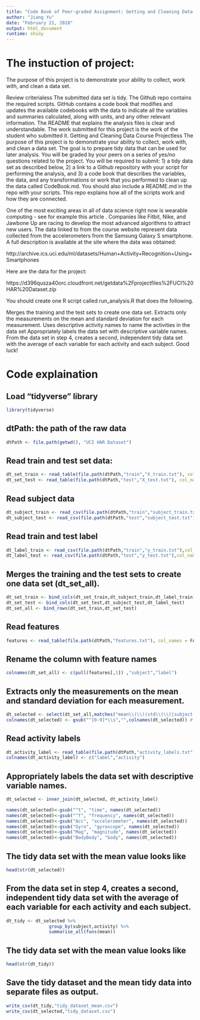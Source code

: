 ```yaml
---
title: "Code Book of Peer-graded Assignment: Getting and Cleaning Data Course Project"
author: "Jiang Yu"
date: "February 21, 2018"
output: html_document
runtime: shiny
---
```


# The instuction of project:

The purpose of this project is to demonstrate your ability to collect, work with, and clean a data set.

Review criterialess 
The submitted data set is tidy.
The Github repo contains the required scripts.
GitHub contains a code book that modifies and updates the available codebooks with the data to indicate all the variables and summaries calculated, along with units, and any other relevant information.
The README that explains the analysis files is clear and understandable.
The work submitted for this project is the work of the student who submitted it.
Getting and Cleaning Data Course Projectless 
The purpose of this project is to demonstrate your ability to collect, work with, and clean a data set. The goal is to prepare tidy data that can be used for later analysis. You will be graded by your peers on a series of yes/no questions related to the project. You will be required to submit: 1) a tidy data set as described below, 2) a link to a Github repository with your script for performing the analysis, and 3) a code book that describes the variables, the data, and any transformations or work that you performed to clean up the data called CodeBook.md. You should also include a README.md in the repo with your scripts. This repo explains how all of the scripts work and how they are connected.

One of the most exciting areas in all of data science right now is wearable computing - see for example this article . Companies like Fitbit, Nike, and Jawbone Up are racing to develop the most advanced algorithms to attract new users. The data linked to from the course website represent data collected from the accelerometers from the Samsung Galaxy S smartphone. A full description is available at the site where the data was obtained:

http://archive.ics.uci.edu/ml/datasets/Human+Activity+Recognition+Using+Smartphones

Here are the data for the project:

https://d396qusza40orc.cloudfront.net/getdata%2Fprojectfiles%2FUCI%20HAR%20Dataset.zip

You should create one R script called run_analysis.R that does the following.

Merges the training and the test sets to create one data set.
Extracts only the measurements on the mean and standard deviation for each measurement.
Uses descriptive activity names to name the activities in the data set
Appropriately labels the data set with descriptive variable names.
From the data set in step 4, creates a second, independent tidy data set with the average of each variable for each activity and each subject.
Good luck!

# Code explaination
## Load "tidyverse" library

```r
library(tidyverse)
```

## dtPath: the path of the raw data
```r
dtPath <- file.path(getwd(), "UCI HAR Dataset")
```

## Read train and test set data: 
```r
dt_set_train <- read_table(file.path(dtPath,"train","X_train.txt"), col_names = FALSE)
dt_set_test <- read_table(file.path(dtPath,"test","X_test.txt"), col_names = FALSE)
```
## Read subject data
```r
dt_subject_train <- read_csv(file.path(dtPath,"train","subject_train.txt"),col_names = "subject")
dt_subject_test <- read_csv(file.path(dtPath,"test","subject_test.txt"),col_names = "subject")
```

## Read train and test label
```r
dt_label_train <- read_csv(file.path(dtPath,"train","y_train.txt"),col_names = "activity")
dt_label_test <- read_csv(file.path(dtPath,"test","y_test.txt"),col_names = "activity")
```

## Merges the training and the test sets to create one data set (dt_set_all). 
```r
dt_set_train <- bind_cols(dt_set_train,dt_subject_train,dt_label_train)
dt_set_test <- bind_cols(dt_set_test,dt_subject_test,dt_label_test)
dt_set_all <- bind_rows(dt_set_train,dt_set_test)
```

## Read features
```r
features <- read_table(file.path(dtPath,"features.txt"), col_names = FALSE)
```


## Rename the column with feature names
```r
colnames(dt_set_all) <- c(pull(features[,1]) ,"subject","label")
```


## Extracts only the measurements on the mean and standard deviation for each measurement.
```r
dt_selected <- select(dt_set_all,matches("mean\\(\\)|std\\(\\)|subject|label"))
colnames(dt_selected) <- gsub("^[0-9]*\\s","",colnames(dt_selected)) # remove the number in colnames
```
## Read activity labels

```r
dt_activity_label <- read_table(file.path(dtPath,"activity_labels.txt"),col_names = FALSE)
colnames(dt_activity_label) <- c("label","activity")
```


## Appropriately labels the data set with descriptive variable names.

```r
dt_selected <- inner_join(dt_selected, dt_activity_label)

names(dt_selected)<-gsub("^t", "time", names(dt_selected))
names(dt_selected)<-gsub("^f", "frequency", names(dt_selected))
names(dt_selected)<-gsub("Acc", "accelerometer", names(dt_selected))
names(dt_selected)<-gsub("Gyro", "gyroscope", names(dt_selected))
names(dt_selected)<-gsub("Mag", "magnitude", names(dt_selected))
names(dt_selected)<-gsub("BodyBody", "body", names(dt_selected))
```
## The tidy data set with the mean value looks like
```r
head(str(dt_selected))
```



## From the data set in step 4, creates a second, independent tidy data set with the average of each variable for each activity and each subject.

```r
dt_tidy <- dt_selected %>% 
                group_by(subject,activity) %>%
                summarise_all(funs(mean))
```
## The tidy data set with the mean value looks like
```r
head(str(dt_tidy))
```


## Save the tidy dataset and the mean tidy data into separate files as output.
```r
write_csv(dt_tidy,"tidy_dataset_mean.csv")
write_csv(dt_selected,"tidy_dataset.csv")
```
